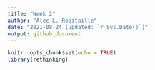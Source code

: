 ```yaml
---
title: "Week 2"
author: "Alec L. Robitaille"
date: "2021-08-24 [updated: `r Sys.Date()`]"
output: github_document
---
```


```r
knitr::opts_chunk$set(echo = TRUE)
library(rethinking)
```
